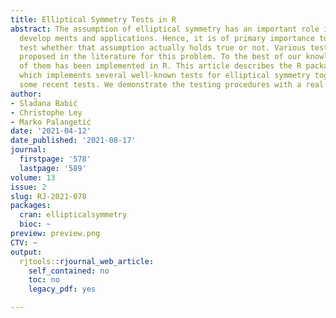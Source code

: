```yaml
---
title: Elliptical Symmetry Tests in R
abstract: The assumption of elliptical symmetry has an important role in many theoretical
  develop ments and applications. Hence, it is of primary importance to be able to
  test whether that assumption actually holds true or not. Various tests have been
  proposed in the literature for this problem. To the best of our knowledge, none
  of them has been implemented in R. This article describes the R package ellipticalsymmetry
  which implements several well-known tests for elliptical symmetry together with
  some recent tests. We demonstrate the testing procedures with a real data example.
author:
- Slad̄ana Babić
- Christophe Ley
- Marko Palangetić
date: '2021-04-12'
date_published: '2021-08-17'
journal:
  firstpage: '578'
  lastpage: '589'
volume: 13
issue: 2
slug: RJ-2021-078
packages:
  cran: ellipticalsymmetry
  bioc: ~
preview: preview.png
CTV: ~
output:
  rjtools::rjournal_web_article:
    self_contained: no
    toc: no
    legacy_pdf: yes

---
```

